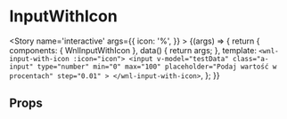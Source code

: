 
<Meta title='molecules/InputWithIcon' component={WnlInputWithIcon} />

# InputWithIcon

<Story name='interactive'
    args={{
        icon: '%',
    }}
    >
    {(args) => {
        return {
            components: { WnlInputWithIcon },
            data() {
                return args;
            },
            template: `<wnl-input-with-icon :icon="icon">
                <input
                    v-model="testData"
                    class="a-input"
                    type="number"
                    min="0"
                    max="100"
                    placeholder="Podaj wartość w procentach"
                    step="0.01"
                >
            </wnl-input-with-icon>`,
        };
    }}
</Story>

## Props

<Props of={WnlInputWithIcon} />
